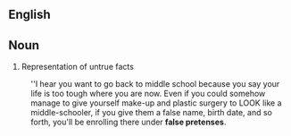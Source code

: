 ==English==

==Noun==

#Representation of untrue facts

:''I hear you want to go back to middle school because you say your life is too tough where you are now. Even if you could somehow manage to give yourself make-up and plastic surgery to LOOK like a middle-schooler, if you give them a false name, birth date, and so forth, you'll be enrolling there under '''false pretenses'''.